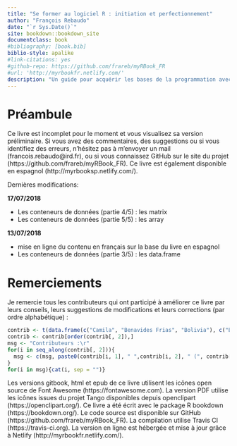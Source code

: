 ```yaml
---
title: "Se former au logiciel R : initiation et perfectionnement"
author: "François Rebaudo"
date: "`r Sys.Date()`"
site: bookdown::bookdown_site
documentclass: book
#bibliography: [book.bib]
biblio-style: apalike
#link-citations: yes
#github-repo: https://github.com/frareb/myRBook_FR
#url: 'http://myrbookfr.netlify.com/'
description: "Un guide pour acquérir les bases de la programmation avec R et conduire efficacement la gestion et l'analyse de ses données."
---
```


# Préambule

Ce livre est incomplet pour le moment et vous visualisez sa version préliminaire. Si vous avez des commentaires, des suggestions ou si vous identifiez des erreurs, n'hésitez pas à m'envoyer un mail (francois.rebaudo@ird.fr), ou si vous connaissez GitHub sur le site du projet (https://github.com/frareb/myRBook_FR). Ce livre est également disponible en espagnol (http://myrbooksp.netlify.com/). 

Dernières modifications:

**17/07/2018**

* Les conteneurs de données (partie 4/5) : les matrix
* Les conteneurs de données (partie 5/5) : les array

**13/07/2018**

* mise en ligne du contenu en français sur la base du livre en espagnol
* Les conteneurs de données (partie 3/5) : les data.frame

# Remerciements {#remerciements}

Je remercie tous les contributeurs qui ont participé à améliorer ce livre par leurs conseils, leurs suggestions de modifications et leurs corrections (par ordre alphabétique) : 

```r
contrib <- t(data.frame(c("Camila", "Benavides Frias", "Bolivia"), c("Estefania", "Quenta Herrera",  "Bolivia"), c("Susi", "Loza Herrera", "Bolivia")))
contrib <- contrib[order(contrib[, 2]),]
msg <- "Contributeurs :\r"
for(i in seq_along(contrib[, 2])){
  msg <- c(msg, paste0(contrib[i, 1], " ",contrib[i, 2], " (", contrib[i, 3],")\r"))
}
for(i in msg){cat(i, sep = "")}
```

Les versions gitbook, html et epub de ce livre utilisent les icônes open source de Font Awesome (https://fontawesome.com). La version PDF utilise les icônes issues du projet Tango disponibles depuis openclipart (https://openclipart.org/). Ce livre a été écrit avec le package R bookdown (https://bookdown.org/). Le code source est disponible sur GitHub (https://github.com/frareb/myRBook_FR). La compilation utilise Travis CI (https://travis-ci.org). La version en ligne est hébergée et mise à jour grâce à Netlify (http://myrbookfr.netlify.com/).
